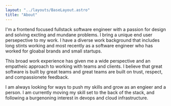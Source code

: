 ```yaml
---
layout: "../layouts/BaseLayout.astro"
title: "About"
---
```


I'm a frontend focused fullstack software engineer with a passion for design and solving excting and mundane problems.
I bring a unique end user persepective to my work. I have a diverse work background that includes long stints working
and most recently as a software engineer who has worked for gloabal brands and small startups.

This broad work experience has given me a wide perspective and an empatheic approach to working with teams and clients. I believe that great software is
built by great teams and great teams are built on trust, respect, and compassionete feedback.

I am always looking for ways to push my skills and grow as an engieer and a person. I am currently moving my skill set
to the back of the stack, and following a burgenoning interest in devops and cloud infrastructure.

